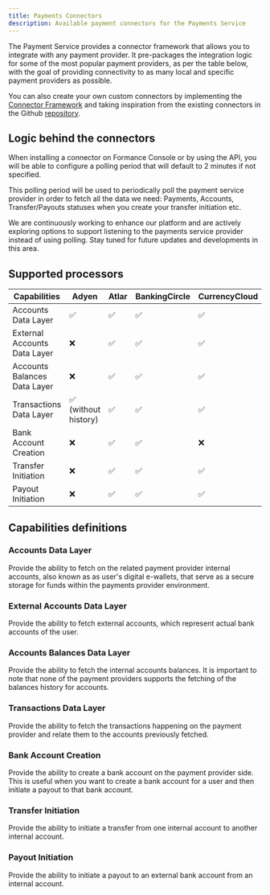 ```yaml
---
title: Payments Connectors
description: Available payment connectors for the Payments Service
---
```


The Payment Service provides a connector framework that allows you to integrate
with any payment provider. It pre-packages the integration logic for some of
the most popular payment providers, as per the table below, with the goal of
providing connectivity to as many local and specific payment providers as
possible.

You can also create your own custom connectors by implementing the
[Connector Framework](./framework.mdx) and taking inspiration
from the existing connectors in the Github
[repository](https://github.com/formancehq/stack/tree/main/components/payments/cmd/connectors/internal/connectors).

## Logic behind the connectors

When installing a connector on Formance Console or by using the API, you will be
able to configure a polling period that will default to 2 minutes if not
specified.

This polling period will be used to periodically poll the payment service
provider in order to fetch all the data we need: Payments, Accounts,
Transfer/Payouts statuses when you create your transfer initiation etc.

We are continuously working to enhance our platform and are actively exploring
options to support listening to the payments service provider instead of using
polling. Stay tuned for future updates and developments in this area.

## Supported processors

| Capabilities                 | Adyen                | Atlar | BankingCircle | CurrencyCloud | Mangopay | Modulr | Moneycorp | Stripe | Wise | Generic |
| ---------------------------- | -------------------- | ----- | ------------- | ------------- | -------- | ------ | --------- | ------ | ---- | ------- |
| Accounts Data Layer          | ✅                   | ✅     | ✅            | ✅            | ✅        | ✅     | ✅        | ✅     | ✅    | ✅      |
| External Accounts Data Layer | ❌                   | ✅     | ✅            | ✅            | ✅        | ✅     | ✅        | ✅     | ✅    | ✅      |
| Accounts Balances Data Layer | ❌                   | ✅     | ✅            | ✅            | ✅        | ✅     | ✅        | ✅     | ✅    | ✅      |
| Transactions Data Layer      | ✅ (without history) | ✅     | ✅            | ✅            | ✅        | ✅     | ✅        | ✅     | ✅    | ✅      |
| Bank Account Creation        | ❌                   | ✅     | ✅            | ❌            | ✅        | ❌     | ❌        | ❌     | ❌    | ❌      |
| Transfer Initiation          | ❌                   | ✅     | ✅            | ✅            | ✅        | ✅     | ✅        | ✅     | ✅    | ❌      |
| Payout Initiation            | ❌                   | ✅     | ✅            | ✅            | ✅        | ✅     | ✅        | ✅     | ✅    | ❌      |

## Capabilities definitions

### Accounts Data Layer

Provide the ability to fetch on the related payment provider internal accounts,
also known as as user's digital e-wallets, that serve as a secure storage for
funds within the payments provider environment.

### External Accounts Data Layer

Provide the ability to fetch external accounts, which represent actual bank
accounts of the user.

### Accounts Balances Data Layer

Provide the ability to fetch the internal accounts balances. It is important to
note that none of the payment providers supports the fetching of the balances
history for accounts.

### Transactions Data Layer

Provide the ability to fetch the transactions happening on the payment provider
and relate them to the accounts previously fetched.

### Bank Account Creation

Provide the ability to create a bank account on the payment provider side. This
is useful when you want to create a bank account for a user and then initiate
a payout to that bank account.

### Transfer Initiation

Provide the ability to initiate a transfer from one internal account to another
internal account.

### Payout Initiation

Provide the ability to initiate a payout to an external bank account from an
internal account.